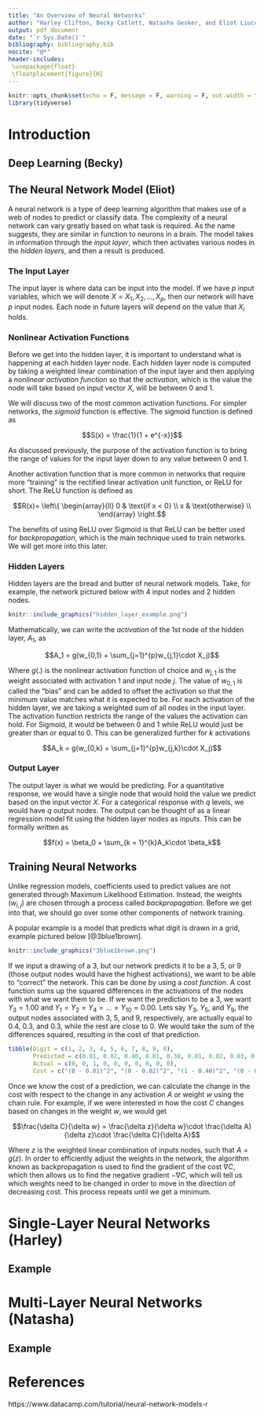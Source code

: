```yaml
---
title: "An Overview of Neural Networks"
author: "Harley Clifton, Becky Catlett, Natasha Gesker, and Eliot Liucci"
output: pdf_document
date: "`r Sys.Date()`"
bibliography: bibliography.bib
nocite: "@*"
header-includes:
 \usepackage{float}
 \floatplacement{figure}{H}
---
```


```r
knitr::opts_chunk$set(echo = F, message = F, warning = F, out.width = "50%", fig.align = "center")
library(tidyverse)
```

\tableofcontents
\newpage


# Introduction  

## Deep Learning (Becky)

## The Neural Network Model (Eliot)

A neural network is a type of deep learning algorithm that makes use of a web of nodes to predict or classify data. The complexity of a neural network can vary greatly based on what task is required. As the name suggests, they are similar in function to neurons in a brain. The model takes in information through the _input layer_, which then activates various nodes in the _hidden layers_, and then a result is produced.

### The Input Layer

The input layer is where data can be input into the model. If we have $p$ input variables, which we will denote $X = X_1, X_2, ..., X_p$, then our network will have $p$ input nodes. Each node in future layers will depend on the value that $X_i$ holds. 

### Nonlinear Activation Functions  

Before we get into the hidden layer, it is important to understand what is happening at each hidden layer node. Each hidden layer node is computed by taking a weighted linear combination of the input layer and then applying a _nonlinear activation function_ so that the _activation_, which is the value the node will take based on input vector $X$, will be between 0 and 1.

We will discuss two of the most common activation functions. For simpler networks, the _sigmoid_ function is effective. The sigmoid function is defined as  

$$S(x) = \frac{1}{1 + e^{-x}}$$

As discussed previously, the purpose of the activation function is to bring the range of values for the input layer down to any value between 0 and 1.  

Another activation function that is more common in networks that require more "training" is the rectified linear activation unit function, or ReLU for short. The ReLU function is defined as  

$$R(x)=   \left\{
\begin{array}{ll}
      0 & \text{if x < 0} \\
      x & \text{otherwise} \\
\end{array} 
\right.$$

The benefits of using ReLU over Sigmoid is that ReLU can be better used for _backpropagation_, which is the main technique used to train networks. We will get more into this later.

### Hidden Layers  

Hidden layers are the bread and butter of neural network models. Take, for example, the network pictured below with 4 input nodes and 2 hidden nodes.  

```r
knitr::include_graphics("hidden_layer_example.png")
```

Mathematically, we can write the _activation_ of the 1st node of the hidden layer, $A_1$, as  

$$A_1 = g(w_{0,1} + \sum_{j=1}^{p}w_{j,1}\cdot X_j)$$  

Where $g(.)$ is the nonlinear activation function of choice and $w_{j,1}$ is the weight associated with activation 1 and input node $j$. The value of $w_{0,1}$ is called the "bias" and can be added to offset the activation so that the minimum value matches what it is expected to be. For each activation of the hidden layer, we are taking a weighted sum of all nodes in the input layer. The activation function restricts the range of the values the activation can hold. For Sigmoid, it would be between 0 and 1 while ReLU would just be greater than or equal to 0. This can be generalized further for $k$ activations  

$$A_k = g(w_{0,k} + \sum_{j=1}^{p}w_{j,k}\cdot X_j)$$

### Output Layer

The output layer is what we would be predicting. For a quantitative response, we would have a single node that would hold the value we predict based on the input vector $X$. For a categorical response with $q$ levels, we would have $q$ output nodes. The output can be thought of as a linear regression model fit using the hidden layer nodes as inputs. This can be formally written as  

$$f(x) = \beta_0 + \sum_{k = 1}^{k}A_k\cdot \beta_k$$

## Training Neural Networks  

Unlike regression models, coefficients used to predict values are not generated through Maximum Likelihood Estimation. Instead, the weights ($w_{i,j}$) are chosen through a process called _backpropagation_. Before we get into that, we should go over some other components of network training.  

A popular example is a model that predicts what digit is drawn in a grid, example pictured below [@3blue1brown].  

```r
knitr::include_graphics("3blue1brown.png")
```

If we input a drawing of a 3, but our network predicts it to be a 3, 5, or 9 (those output nodes would have the highest activations), we want to be able to "correct" the network. This can be done by using a _cost function_. A cost function sums up the squared differences in the activations of the nodes with what we want them to be. If we want the prediction to be a 3, we want $Y_3 = 1.00$ and $Y_1 = Y_2 = Y_4 = ... = Y_{10} = 0.00$. Lets say $Y_3$, $Y_5$, and $Y_9$, the output nodes associated with 3, 5, and 9, respectively, are actually equal to 0.4, 0.3, and 0.3, while the rest are close to 0. We would take the sum of the differences squared, resulting in the cost of that prediction.   

```r
tibble(Digit = c(1, 2, 3, 4, 5, 6, 7, 8, 9, 0),
       Predicted = c(0.01, 0.02, 0.40, 0.01, 0.30, 0.01, 0.02, 0.03, 0.30, 0.01),
       Actual = c(0, 0, 1, 0, 0, 0, 0, 0, 0, 0),
       Cost = c("(0 - 0.01)^2", "(0 - 0.02)^2", "(1 - 0.40)^2", "(0 - 0.01)^2", "(0 - 0.30)^2", "(0 - 0.01)^2", "(0 - 0.02)^2", "(0 - 0.03)^2", "(0 - 0.30)^2", "(0 - 0.01)^2")) %>% knitr::kable()
```

Once we know the cost of a prediction, we can calculate the change in the cost with respect to the change in any activation $A$ or weight $w$ using the chain rule. For example, if we were interested in how the cost $C$ changes based on changes in the weight $w$, we would get    

$$\frac{\delta C}{\delta w} = \frac{\delta z}{\delta w}\cdot \frac{\delta A}{\delta z}\cdot \frac{\delta C}{\delta A}$$  

Where $z$ is the weighted linear combination of inputs nodes, such that $A = g(z)$. In order to efficiently adjust the weights in the network, the algorithm known as backpropagation is used to find the gradient of the cost $\nabla C$, which then allows us to find the negative gradient $-\nabla C$, which will tell us which weights need to be changed in order to move in the direction of decreasing cost. This process repeats until we get a minimum.

# Single-Layer Neural Networks (Harley)  

## Example  

# Multi-Layer Neural Networks (Natasha)

## Example  

\newpage

# References  

https://www.datacamp.com/tutorial/neural-network-models-r
